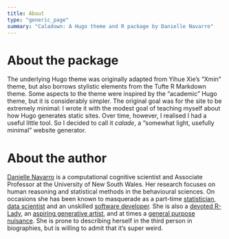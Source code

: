 ```yaml
---
title: About
type: "generic_page"
summary: "Caladown: A Hugo theme and R package by Danielle Navarro"
---
```


# About the package

The underlying Hugo theme was originally adapted from Yihue Xie's "Xmin" theme, but also borrows stylistic elements from the Tufte R Markdown theme. Some aspects to the theme were inspired by the "academic" Hugo theme, but it is considerably simpler. The original goal was for the site to be extremely minimal: I wrote it with the modest goal of teaching myself about how Hugo generates static sites. Over time, however, I realised I had a useful little tool. So I decided to call it *calade*, a "somewhat light, usefully minimal" website generator.


# About the author

[Danielle Navarro](https://djnavarro.net) is a computational cognitive scientist and Associate Professor at the University of New South Wales. Her research focuses on human reasoning and statistical methods in the behavioural sciences. On occasions she has been known to masquerade as a part-time [statistician](https://learningstatisticswithr.com), [data scientist](https://robust-tools.djnavarro.net) and an unskilled [software developer](https://github.com/djnavarro). She is also a [devoted R-Lady](https://rladiessydney.org), an [aspiring generative artist](https://art.djnavarro.net), and at times a [general purpose nuisance](https://twitter.com/djnavarro). She is prone to describing herself in the third person in biographies, but is willing to admit that it’s super weird.


